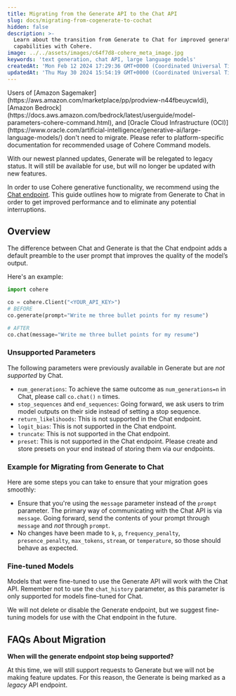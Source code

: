 ```yaml
---
title: Migrating from the Generate API to the Chat API
slug: docs/migrating-from-cogenerate-to-cochat
hidden: false
description: >-
  Learn about the transition from Generate to Chat for improved generative
  capabilities with Cohere.
image: ../../assets/images/c64f7d8-cohere_meta_image.jpg
keywords: 'text generation, chat API, large language models'
createdAt: 'Mon Feb 12 2024 17:29:36 GMT+0000 (Coordinated Universal Time)'
updatedAt: 'Thu May 30 2024 15:54:19 GMT+0000 (Coordinated Universal Time)'
---
```

<Info> 
Users of [Amazon Sagemaker](https://aws.amazon.com/marketplace/pp/prodview-n44fbeuycwldi), [Amazon Bedrock](https://docs.aws.amazon.com/bedrock/latest/userguide/model-parameters-cohere-command.html), and [Oracle Cloud Infrastructure (OCI)](https://www.oracle.com/artificial-intelligence/generative-ai/large-language-models/) don't need to migrate. Please refer to platform-specific documentation for recommended usage of Cohere Command models.
</Info>

With our newest planned updates, Generate will be relegated to legacy status. It will still be available for use, but will no longer be updated with new features.

In order to use Cohere generative functionality, we recommend using the [Chat endpoint](/reference/chat). This guide outlines how to migrate from Generate to Chat in order to get improved performance and to eliminate any potential interruptions. 

## Overview

The difference between Chat and Generate is that the Chat endpoint adds a default preamble to the user prompt that improves the quality of the model’s output. 

Here's an example:

```python PYTHON
import cohere

co = cohere.Client("<YOUR_API_KEY>")
# BEFORE
co.generate(prompt="Write me three bullet points for my resume")

# AFTER
co.chat(message="Write me three bullet points for my resume")
```

### Unsupported Parameters

The following parameters were previously available in Generate but are _not supported_ by Chat. 

- `num_generations`: To achieve the same outcome as `num_generations=n`  in Chat, please call `co.chat()`  `n`  times.
- `stop_sequences` and `end_sequences`: Going forward, we ask users to trim model outputs on their side instead of setting a stop sequence.
- `return_likelihoods`: This is not supported in the Chat endpoint.
- `logit_bias`: This is not supported in the Chat endpoint.
- `truncate`: This is not supported in the Chat endpoint.
- `preset`: This is not supported in the Chat endpoint. Please create and store presets on your end instead of storing them via our endpoints.

### Example for Migrating from Generate to Chat

Here are some steps you can take to ensure that your migration goes smoothly:

- Ensure that you're using the `message` parameter instead of the  `prompt` parameter. The primary way of communicating with the Chat API is via  `message`. Going forward, send the contents of your prompt through  `message` and _not_ through `prompt`. 
- No changes have been made to `k`, `p`, `frequency_penalty`, `presence_penalty`, `max_tokens`, `stream`, or `temperature`, so those should behave as expected.

### Fine-tuned Models

Models that were fine-tuned to use the Generate API will work with the Chat API. Remember not to use the `chat_history` parameter, as this parameter is only supported for models fine-tuned for Chat. 

We will not delete or disable the Generate endpoint, but we suggest fine-tuning models for use with the Chat endpoint in the future.

## FAQs About Migration

**When will the generate endpoint stop being supported?**

At this time, we will still support requests to Generate but we will not be making feature updates. For this reason, the Generate is being marked as a _legacy_ API endpoint.
